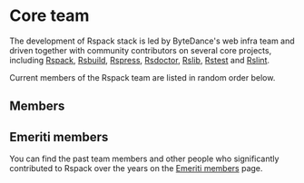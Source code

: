 
# Core team

The development of Rspack stack is led by ByteDance's web infra team and driven together with community contributors on several core projects, including [Rspack](https://github.com/web-infra-dev/rspack), [Rsbuild](https://github.com/web-infra-dev/rsbuild), [Rspress](https://github.com/web-infra-dev/rspress), [Rsdoctor](https://github.com/web-infra-dev/rsdoctor), [Rslib](https://github.com/web-infra-dev/rslib), [Rstest](https://github.com/web-infra-dev/rstest) and [Rslint](https://github.com/web-infra-dev/rslint).

Current members of the Rspack team are listed in random order below.

## Members

<RandomMemberList />

## Emeriti members

You can find the past team members and other people who significantly contributed to Rspack over the years on the [Emeriti members](/misc/team/emeriti) page.
